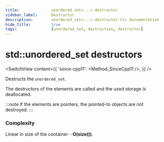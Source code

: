 ```yaml
---
title:				unordered_set<...> destructor
sidebar_label:		Destructor
description:		unordered_set<...> destructor C++ documentation
hide_title:			true
tags:				[unordered_set, destruction, destructor]
---
```



<!-- destructors -->

# std::unordered_set destructors

<SwitchView content={{
        'since-cpp11': <Method_SinceCpp11 />,
}} />

Destructs the `unordered_set`.

The destructors of the elements are called and the used storage is deallocated. 

:::note
If the elements are pointers, the pointed-to objects are not destroyed.
:::

### Complexity

Linear in size of the container - **O(size())**.
